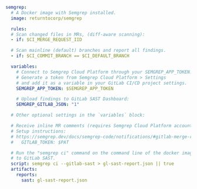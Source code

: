 ```yaml
semgrep:
  # A Docker image with Semgrep installed.
  image: returntocorp/semgrep

  rules:
  # Scan changed files in MRs, (diff-aware scanning):
  - if: $CI_MERGE_REQUEST_IID

  # Scan mainline (default) branches and report all findings.
  - if: $CI_COMMIT_BRANCH == $CI_DEFAULT_BRANCH

  variables:
    # Connect to Semgrep Cloud Platform through your SEMGREP_APP_TOKEN.
    # Generate a token from Semgrep Cloud Platform > Settings
    # and add it as a variable in your GitLab CI/CD project settings.
    SEMGREP_APP_TOKEN: $SEMGREP_APP_TOKEN

    # Upload findings to GitLab SAST Dashboard:
    SEMGREP_GITLAB_JSON: "1"

  # Other optional settings in the `variables` block:

  # Receive inline MR comments (requires Semgrep Cloud Platform account)
  # Setup instructions: 
  # https://semgrep.dev/docs/semgrep-code/notifications/#gitlab-merge-request-comments
  #   GITLAB_TOKEN: $PAT

  # Run the "semgrep ci" command on the command line of the docker image and send findings
  # to GitLab SAST.
  script: semgrep ci --gitlab-sast > gl-sast-report.json || true
  artifacts:
    reports:
      sast: gl-sast-report.json

```
